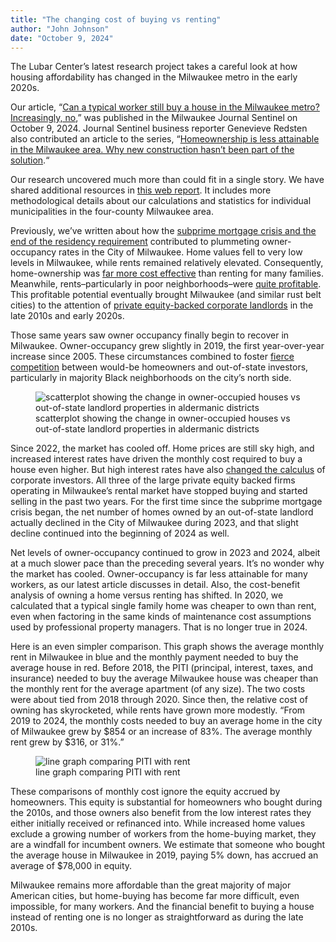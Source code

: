 ```yaml
---
title: "The changing cost of buying vs renting"
author: "John Johnson"
date: "October 9, 2024"
---
```


The Lubar Center’s latest research project takes a careful look at how housing affordability has changed in the Milwaukee metro in the early 2020s.

Our article, “[Can a typical worker still buy a house in the Milwaukee metro? Increasingly, no](https://www.jsonline.com/story/news/2024/10/09/can-a-typical-worker-still-buy-a-home-in-milwaukee-increasingly-no/75394180007/),” was published in the Milwaukee Journal Sentinel on October 9, 2024. Journal Sentinel business reporter Genevieve Redsten also contributed an article to the series, “[Homeownership is less attainable in the Milwaukee area. Why new construction hasn’t been part of the solution](https://www.jsonline.com/story/money/real-estate/2024/10/09/milwaukee-area-residents-hungry-for-homes-but-new-construction-lags/75250391007/).“

Our research uncovered much more than could fit in a single story. We have shared additional resources in [this web report](https://law.marquette.edu/assets/community/lubar/housing_oct_2024). It includes more methodological details about our calculations and statistics for individual municipalities in the four-county Milwaukee area.

Previously, we’ve written about how the [subprime mortgage crisis and the end of the residency requirement](https://law.marquette.edu/assets/marquette-lawyers/pdf/marquette-lawyer/2020-summer/2020-summer-p42.pdf) contributed to plummeting owner-occupancy rates in the City of Milwaukee. Home values fell to very low levels in Milwaukee, while rents remained relatively elevated. Consequently, home-ownership was [far more cost effective](https://www.jsonline.com/story/news/solutions/2021/04/15/out-state-investment-landlords-change-milwaukees-home-landscape/7189869002/) than renting for many families. Meanwhile, rents–particularly in poor neighborhoods–were [quite profitable](https://law.marquette.edu/assets/marquette-lawyers/pdf/marquette-lawyer/2023-summer/2023-summer-p48.pdf). This profitable potential eventually brought Milwaukee (and similar rust belt cities) to the attention of [private equity-backed corporate landlords](https://law.marquette.edu/assets/marquette-lawyers/pdf/marquette-lawyer/2023-summer/2023-summer-p48.pdf) in the late 2010s and early 2020s.

Those same years saw owner occupancy finally begin to recover in Milwaukee. Owner-occupancy grew slightly in 2019, the first year-over-year increase since 2005. These circumstances combined to foster [fierce competition](http://milwaukeehousingstats.info/Competition.html) between would-be homeowners and out-of-state investors, particularly in majority Black neighborhoods on the city’s north side.

![scatterplot showing the change in owner-occupied houses vs out-of-state landlord properties in aldermanic districts](graphics/ownocp-vs-outofstate.png)

Since 2022, the market has cooled off. Home prices are still sky high, and increased interest rates have driven the monthly cost required to buy a house even higher. But high interest rates have also [changed the calculus](https://urbanmilwaukee.com/2023/06/22/two-of-milwaukees-largest-corporate-landlords-selling-their-houses-with-wildly-different-results/) of corporate investors. All three of the large private equity backed firms operating in Milwaukee’s rental market have stopped buying and started selling in the past two years. For the first time since the subprime mortgage crisis began, the net number of homes owned by an out-of-state landlord actually declined in the City of Milwaukee during 2023, and that slight decline continued into the beginning of 2024 as well.

Net levels of owner-occupancy continued to grow in 2023 and 2024, albeit at a much slower pace than the preceding several years. It’s no wonder why the market has cooled. Owner-occupancy is far less attainable for many workers, as our latest article discusses in detail. Also, the cost-benefit analysis of owning a home versus renting has shifted. In 2020, we calculated that a typical single family home was cheaper to own than rent, even when factoring in the same kinds of maintenance cost assumptions used by professional property managers. That is no longer true in 2024.

Here is an even simpler comparison. This graph shows the average monthly rent in Milwaukee in blue and the monthly payment needed to buy the average house in red. Before 2018, the PITI (principal, interest, taxes, and insurance) needed to buy the average Milwaukee house was cheaper than the monthly rent for the average apartment (of any size). The two costs were about tied from 2018 through 2020. Since then, the relative cost of owning has skyrocketed, while rents have grown more modestly. “From 2019 to 2024, the monthly costs needed to buy an average home in the city of Milwaukee grew by $854 or an increase of 83%. The average monthly rent grew by $316, or 31%.”

![line graph comparing PITI with rent](graphics/piti-vs-rent.png)

These comparisons of monthly cost ignore the equity accrued by homeowners. This equity is substantial for homeowners who bought during the 2010s, and those owners also benefit from the low interest rates they either initially received or refinanced into. While increased home values exclude a growing number of workers from the home-buying market, they are a windfall for incumbent owners. We estimate that someone who bought the average house in Milwaukee in 2019, paying 5% down, has accrued an average of $78,000 in equity.

Milwaukee remains more affordable than the great majority of major American cities, but home-buying has become far more difficult, even impossible, for many workers. And the financial benefit to buying a house instead of renting one is no longer as straightforward as during the late 2010s.

